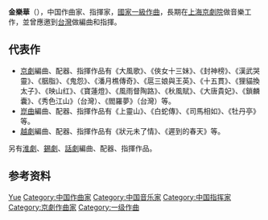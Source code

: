 '''金樂華'''（{{bd|？|}}），中国作曲家、指揮家，[[國家一級作曲|國家一級作曲]]，長期在[[上海京劇院|上海京劇院]]做音樂工作，並曾應邀到[[台灣|台灣]]做編曲和指揮。

== 代表作 ==
* [[京劇|京劇]]編曲、配器、指揮作品有《大風歌》、《俠女十三妹》、《封神榜》、《漢武哭靈》、《胭脂》、《鬼怨》、《潘月樵傳奇》、《扈三娘與王英》、《十五貫》、《狸貓換太子》、《映山红》、《寶蓮燈》、《風雨督陶路》、《秋風賦》、《大唐貴妃》、《鎖麟囊》、《秀色江山》（台灣）、《閻羅夢》（台灣）等。
* [[崑曲|崑曲]]編曲、配器、指揮作品有《上靈山》、《白蛇傳》、《司馬相如》、《牡丹亭》等。
* [[越劇|越劇]]編曲、配器、指揮作品有《狀元未了情》、《遲到的春天》等。

另有[[淮劇|淮劇]]、[[錫劇|錫劇]]、[[話劇|話劇]]編曲、配器、指揮作品。

== 参考资料 ==
{{reflist}}

{{Authority control}}
{{DEFAULTSORT:Jin金}}
[[Category:金姓|Yue]]
[[Category:中国作曲家|Category:中国作曲家]]
[[Category:中国音乐家|Category:中国音乐家]]
[[Category:中国指挥家|Category:中国指挥家]]
[[Category:京劇作曲家|Category:京劇作曲家]]
[[Category:一级作曲|Category:一级作曲]]